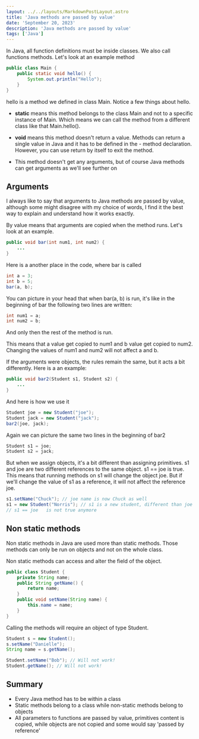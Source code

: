 ```yaml
---
layout: ../../layouts/MarkdownPostLayout.astro
title: 'Java methods are passed by value'
date: 'September 20, 2023'
description: 'Java methods are passed by value'
tags: ['Java']
---
```


In Java, all function definitions must be inside classes. We also call functions methods. Let's look at an example method

```java
public class Main {
    public static void hello() {
        System.out.println("Hello");
    }
}
```

hello is a method we defined in class Main. Notice a few things about hello.

-  **static** means this method belongs to the class Main and not to a specific instance of Main. Which means we can call the method from a different class like that Main.hello().

-  **void** means this method doesn't return a value. Methods can return a single value in Java and it has to be defined in the - method declaration. However, you can use return by itself to exit the method.

-  This method doesn't get any arguments, but of course Java methods can get arguments as we'll see further on

## Arguments

I always like to say that arguments to Java methods are passed by value, although some might disagree with my choice of words, I find it the best way to explain and understand how it works exactly.

By value means that arguments are copied when the method runs. Let's look at an example.

```java
public void bar(int num1, int num2) {
    ...
}
```

Here is a another place in the code, where bar is called

```java
int a = 3;
int b = 5;
bar(a, b);
```

You can picture in your head that when bar(a, b) is run, it's like in the beginning of bar the following two lines are written:

```java
int num1 = a;
int num2 = b;
```

And only then the rest of the method is run.

This means that a value get copied to num1 and b value get copied to num2. Changing the values of num1 and num2 will not affect a and b.

If the arguments were objects, the rules remain the same, but it acts a bit differently. Here is a an example:

```java
public void bar2(Student s1, Student s2) {
    ...
}
```

And here is how we use it

```java
Student joe = new Student("joe");
Student jack = new Student("jack");
bar2(joe, jack);
```

Again we can picture the same two lines in the beginning of bar2

```java
Student s1 = joe;
Student s2 = jack;
```

But when we assign objects, it's a bit different than assigning primitives. s1 and joe are two different references to the same object. s1 == joe is true. This means that running methods on s1 will change the object joe. But if we'll change the value of s1 as a reference, it will not affect the reference joe.

```java
s1.setName("Chuck"); // joe name is now Chuck as well
s1 = new Student("Norris"); // s1 is a new student, different than joe with the name of Norris
// s1 == joe   is not true anymore
```

## Non static methods

Non static methods in Java are used more than static methods. Those methods can only be run on objects and not on the whole class.

Non static methods can access and alter the field of the object.

```java
public class Student {
    private String name;
    public String getName() {
        return name;
    }
    public void setName(String name) {
        this.name = name;
    }
}
```

Calling the methods will require an object of type Student.

```java
Student s = new Student();
s.setName("Danielle");
String name = s.getName();

Student.setName("Bob"); // Will not work!
Student.getName(); // Will not work!
```

## Summary

-  Every Java method has to be within a class
-  Static methods belong to a class while non-static methods belong to objects
-  All parameters to functions are passed by value, primitives content is copied, while objects are not copied and some would say 'passed by reference'
